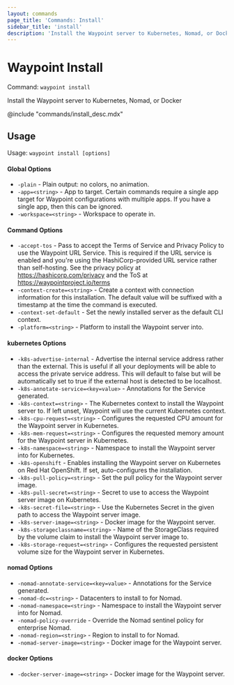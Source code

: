 ```yaml
---
layout: commands
page_title: 'Commands: Install'
sidebar_title: 'install'
description: 'Install the Waypoint server to Kubernetes, Nomad, or Docker'
---
```


# Waypoint Install

Command: `waypoint install`

Install the Waypoint server to Kubernetes, Nomad, or Docker

@include "commands/install_desc.mdx"

## Usage

Usage: `waypoint install [options]`

#### Global Options

- `-plain` - Plain output: no colors, no animation.
- `-app=<string>` - App to target. Certain commands require a single app target for Waypoint configurations with multiple apps. If you have a single app, then this can be ignored.
- `-workspace=<string>` - Workspace to operate in.

#### Command Options

- `-accept-tos` - Pass to accept the Terms of Service and Privacy Policy to use the Waypoint URL Service. This is required if the URL service is enabled and you're using the HashiCorp-provided URL service rather than self-hosting. See the privacy policy at https://hashicorp.com/privacy and the ToS at https://waypointproject.io/terms
- `-context-create=<string>` - Create a context with connection information for this installation. The default value will be suffixed with a timestamp at the time the command is executed.
- `-context-set-default` - Set the newly installed server as the default CLI context.
- `-platform=<string>` - Platform to install the Waypoint server into.

#### kubernetes Options

- `-k8s-advertise-internal` - Advertise the internal service address rather than the external. This is useful if all your deployments will be able to access the private service address. This will default to false but will be automatically set to true if the external host is detected to be localhost.
- `-k8s-annotate-service=<key=value>` - Annotations for the Service generated.
- `-k8s-context=<string>` - The Kubernetes context to install the Waypoint server to. If left unset, Waypoint will use the current Kubernetes context.
- `-k8s-cpu-request=<string>` - Configures the requested CPU amount for the Waypoint server in Kubernetes.
- `-k8s-mem-request=<string>` - Configures the requested memory amount for the Waypoint server in Kubernetes.
- `-k8s-namespace=<string>` - Namespace to install the Waypoint server into for Kubernetes.
- `-k8s-openshift` - Enables installing the Waypoint server on Kubernetes on Red Hat OpenShift. If set, auto-configures the installation.
- `-k8s-pull-policy=<string>` - Set the pull policy for the Waypoint server image.
- `-k8s-pull-secret=<string>` - Secret to use to access the Waypoint server image on Kubernetes.
- `-k8s-secret-file=<string>` - Use the Kubernetes Secret in the given path to access the Waypoint server image.
- `-k8s-server-image=<string>` - Docker image for the Waypoint server.
- `-k8s-storageclassname=<string>` - Name of the StorageClass required by the volume claim to install the Waypoint server image to.
- `-k8s-storage-request=<string>` - Configures the requested persistent volume size for the Waypoint server in Kubernetes.

#### nomad Options

- `-nomad-annotate-service=<key=value>` - Annotations for the Service generated.
- `-nomad-dc=<string>` - Datacenters to install to for Nomad.
- `-nomad-namespace=<string>` - Namespace to install the Waypoint server into for Nomad.
- `-nomad-policy-override` - Override the Nomad sentinel policy for enterprise Nomad.
- `-nomad-region=<string>` - Region to install to for Nomad.
- `-nomad-server-image=<string>` - Docker image for the Waypoint server.

#### docker Options

- `-docker-server-image=<string>` - Docker image for the Waypoint server.

